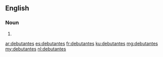 {{also|débutantes}}
==English==

===Noun===
{{head|en|noun plural form}}

# {{plural of|debutante|lang=en}}

[[ar:debutantes]]
[[es:debutantes]]
[[fr:debutantes]]
[[ku:debutantes]]
[[mg:debutantes]]
[[my:debutantes]]
[[nl:debutantes]]
